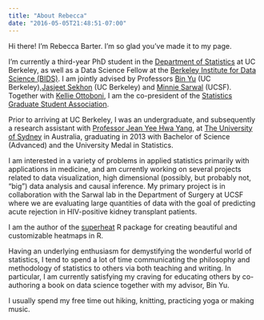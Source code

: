 ```yaml
---
title: "About Rebecca"
date: "2016-05-05T21:48:51-07:00"
---
```


Hi there! I'm Rebecca Barter. I'm so glad you've made it to my page.

I'm currently a third-year PhD student in the [Department of Statistics](http://statistics.berkeley.edu) at UC Berkeley, as well as a Data Science Fellow at the [Berkeley Institute for Data Science (BIDS)](https://bids.berkeley.edu). I am jointly advised by Professors [Bin Yu](https://www.stat.berkeley.edu/~binyu/Site/Welcome.html) (UC Berkeley),[ Jasjeet Sekhon](http://sekhon.berkeley.edu) (UC Berkeley) and [Minnie Sarwal](http://sarwallab.surgery.ucsf.edu) (UCSF). Together with [Kellie Ottoboni](http://www.stat.berkeley.edu/~kellieotto/), I am the co-president of the [Statistics Graduate Student Association](http://sgsa.berkeley.edu).

Prior to arriving at UC Berkeley, I was an undergraduate, and subsequently a research assistant with [Professor Jean Yee Hwa Yang](http://www.maths.usyd.edu.au/u/jeany/), at [The University of Sydney](https://sydney.edu.au/) in Australia, graduating in 2013 with Bachelor of Science (Advanced) and the University Medal in Statistics.

I am interested in a variety of problems in applied statistics primarily with applications in medicine, and am currently working on several projects related to data visualization, high dimensional (possibly, but probably not, "big") data analysis and causal inference. My primary project is in collaboration with the Sarwal lab in the Department of Surgery at UCSF where we are evaluating large quantities of data with the goal of predicting acute rejection in HIV-positive kidney transplant patients.

I am the author of the [superheat](https://github.com/rlbarter/superheat) R package for creating beautiful and customizable heatmaps in R.

Having an underlying enthusiasm for demystifying the wonderful world of statistics, I tend to spend a lot of time communicating the philosophy and methodology of statistics to others via both teaching and writing. In particular, I am currently satisfying my craving for educating others by co-authoring a book on data science together with my advisor, Bin Yu.

I usually spend my free time out hiking, knitting, practicing yoga or making music.

